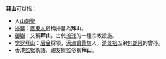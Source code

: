 '''拜山'''可以指：

* 入[[山|山]][[朝聖|朝聖]]
* [[掃墓|掃墓]]：[[廣東人|廣東人]]俗稱掃墓為'''拜山'''。
* [[御嶽_(琉球)|御嶽]]：又稱'''拜山'''，古代[[琉球|琉球]]的一種宗教設施。
* [[觉罗拜山|觉罗拜山]]：[[后金|后金]]将领，[[满洲|满洲]][[镶黄旗|镶黄旗]]人，[[清景祖|清景祖]]五弟[[包朗阿|包朗阿]]的曾孙。
* 香港[[監獄|監獄]]術語，親友探監俗稱'''拜山'''。

{{disambig|cat=二字消歧义}}
